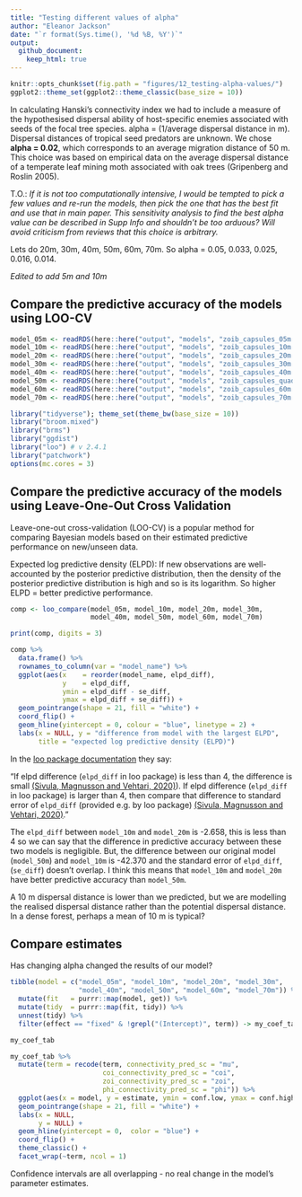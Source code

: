```yaml
---
title: "Testing different values of alpha"
author: "Eleanor Jackson"
date: "`r format(Sys.time(), '%d %B, %Y')`"
output: 
  github_document:
    keep_html: true
---
```


```r
knitr::opts_chunk$set(fig.path = "figures/12_testing-alpha-values/")
ggplot2::theme_set(ggplot2::theme_classic(base_size = 10))
```

In calculating Hanski's connectivity index we had to include a measure of the hypothesised dispersal ability of host-specific enemies associated with seeds of the focal tree species. alpha = (1/average dispersal distance in m). Dispersal distances of tropical seed predators are unknown. We chose __alpha = 0.02__, which corresponds to an average migration distance of 50 m. This choice was based on empirical data on the average dispersal distance of a temperate leaf mining moth associated with oak trees (Gripenberg and Roslin 2005). 

T.O.: *If it is not too computationally intensive, I would be tempted to pick a few values and re-run the models, then pick the one that has the best fit and use that in main paper. This sensitivity analysis to find the best alpha value can be described in Supp Info and shouldn't be too arduous? Will avoid criticism from reviews that this choice is arbitrary.*

Lets do 20m, 30m, 40m, 50m, 60m, 70m. So alpha = 0.05, 0.033, 0.025, 0.016, 0.014.

*Edited to add 5m and 10m*

## Compare the predictive accuracy of the models using LOO-CV

```r
model_05m <- readRDS(here::here("output", "models", "zoib_capsules_05m.rds"))
model_10m <- readRDS(here::here("output", "models", "zoib_capsules_10m.rds"))
model_20m <- readRDS(here::here("output", "models", "zoib_capsules_20m.rds"))
model_30m <- readRDS(here::here("output", "models", "zoib_capsules_30m.rds"))
model_40m <- readRDS(here::here("output", "models", "zoib_capsules_40m.rds"))
model_50m <- readRDS(here::here("output", "models", "zoib_capsules_quad_rslope_nest.rds"))
model_60m <- readRDS(here::here("output", "models", "zoib_capsules_60m.rds"))
model_70m <- readRDS(here::here("output", "models", "zoib_capsules_70m.rds"))

library("tidyverse"); theme_set(theme_bw(base_size = 10))
library("broom.mixed")
library("brms")
library("ggdist")
library("loo") # v 2.4.1
library("patchwork")
options(mc.cores = 3)

```

## Compare the predictive accuracy of the models using Leave-One-Out Cross Validation

Leave-one-out cross-validation (LOO-CV) is a popular method for comparing Bayesian models based on their estimated predictive performance on new/unseen data.

Expected log predictive density (ELPD): If new observations are well-accounted by the posterior predictive distribution, then the density of the posterior predictive distribution is high and so is its logarithm. So higher ELPD = better predictive performance.

```r
comp <- loo_compare(model_05m, model_10m, model_20m, model_30m, 
                    model_40m, model_50m, model_60m, model_70m)

print(comp, digits = 3)

comp %>% 
  data.frame() %>% 
  rownames_to_column(var = "model_name") %>% 
  ggplot(aes(x    = reorder(model_name, elpd_diff), 
             y    = elpd_diff, 
             ymin = elpd_diff - se_diff, 
             ymax = elpd_diff + se_diff)) +
  geom_pointrange(shape = 21, fill = "white") +
  coord_flip() +
  geom_hline(yintercept = 0, colour = "blue", linetype = 2) +
  labs(x = NULL, y = "difference from model with the largest ELPD", 
       title = "expected log predictive density (ELPD)") 


```

In the [loo package documentation](https://mc-stan.org/loo/articles/online-only/faq.html#how-to-use-cross-validation-for-model-selection-) they say:

"If elpd difference (`elpd_diff` in loo package) is less than 4, the difference is small [(Sivula, Magnusson and Vehtari, 2020)](https://doi.org/10.48550/arXiv.2008.10296)). If elpd difference (`elpd_diff` in loo package) is larger than 4, then compare that difference to standard error of `elpd_diff` (provided e.g. by loo package) [(Sivula, Magnusson and Vehtari, 2020)](https://doi.org/10.48550/arXiv.2008.10296)."

The `elpd_diff` between `model_10m` and `model_20m` is -2.658, this is less than 4 so we can say that the difference in predictive accuracy between these two models is negligible. But, the difference between our original model (`model_50m`) and `model_10m` is -42.370 and the standard error of `elpd_diff`, (`se_diff`) doesn't overlap. I think this means that `model_10m` and `model_20m` have better predictive accuracy than `model_50m`.

A 10 m dispersal distance is lower than we predicted, but we are modelling the realised dispersal distance rather than the potential dispersal distance. In a dense forest, perhaps a mean of 10 m is typical?

## Compare estimates

Has changing alpha changed the results of our model?

```r
tibble(model = c("model_05m", "model_10m", "model_20m", "model_30m", 
                 "model_40m", "model_50m", "model_60m", "model_70m")) %>% 
  mutate(fit   = purrr::map(model, get)) %>% 
  mutate(tidy  = purrr::map(fit, tidy)) %>% 
  unnest(tidy) %>% 
  filter(effect == "fixed" & !grepl("(Intercept)", term)) -> my_coef_tab

my_coef_tab

my_coef_tab %>% 
  mutate(term = recode(term, connectivity_pred_sc = "mu", 
                       coi_connectivity_pred_sc = "coi",
                       zoi_connectivity_pred_sc = "zoi", 
                       phi_connectivity_pred_sc = "phi")) %>% 
  ggplot(aes(x = model, y = estimate, ymin = conf.low, ymax = conf.high)) +
  geom_pointrange(shape = 21, fill = "white") +
  labs(x = NULL,
       y = NULL) +
  geom_hline(yintercept = 0,  color = "blue") +
  coord_flip() +
  theme_classic() +
  facet_wrap(~term, ncol = 1)

```

Confidence intervals are all overlapping - no real change in the model's parameter estimates.
